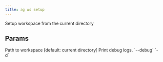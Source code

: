 ```yaml
---
title: ag ws setup
---
```


Setup workspace from the current directory

## Params

<ResponseField name="path" type="str">
 Path to workspace [default: current directory]
</ResponseField>
<ResponseField name="print_debug_log" type="bool">
 Print debug logs. `--debug` `-d`
</ResponseField>
